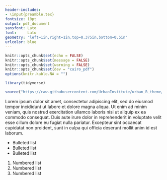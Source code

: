 ```yaml
---
header-includes:
- \input{preamble.tex}
fontsize: 10pt
output: pdf_document
sansfont: Lato
font:     Lato
geometry: "left=1in,right=1in,top=0.375in,bottom=0.5in"
urlcolor: blue
---
```


```r
knitr::opts_chunk$set(echo = FALSE)
knitr::opts_chunk$set(message = FALSE)
knitr::opts_chunk$set(warning = FALSE)
knitr::opts_chunk$set(dev = "cairo_pdf")
options(knitr.kable.NA = "")
```

```r
library(tidyverse)

source("https://raw.githubusercontent.com/UrbanInstitute/urban_R_theme/urban_R_theme_revamp/urban_theme.R")

```


\begin{figure}
  \includegraphics[width=1.5in]{design/urban_grid_blue_white.jpg}
  \label{fig:boat1}
\end{figure}

\urbantitle{Title of a Simple Factsheet Template}
\urbansubtitle{Subtitle of a Simple Factsheet Template}
\urbanauthors{Aaron Williams, Irvin Mull, and Graham MacDonald}

Lorem ipsum dolor sit amet, consectetur adipiscing elit, sed do eiusmod tempor incididunt ut labore et dolore magna aliqua. Ut enim ad minim veniam, quis nostrud exercitation ullamco laboris nisi ut aliquip ex ea commodo consequat. Duis aute irure dolor in reprehenderit in voluptate velit esse cillum dolore eu fugiat nulla pariatur. Excepteur sint occaecat cupidatat non proident, sunt in culpa qui officia deserunt mollit anim id est laborum.

* Bulleted list
* Bulleted list
* Bulleted list

1. Numbered list
2. Numbered list
3. Numbered list




